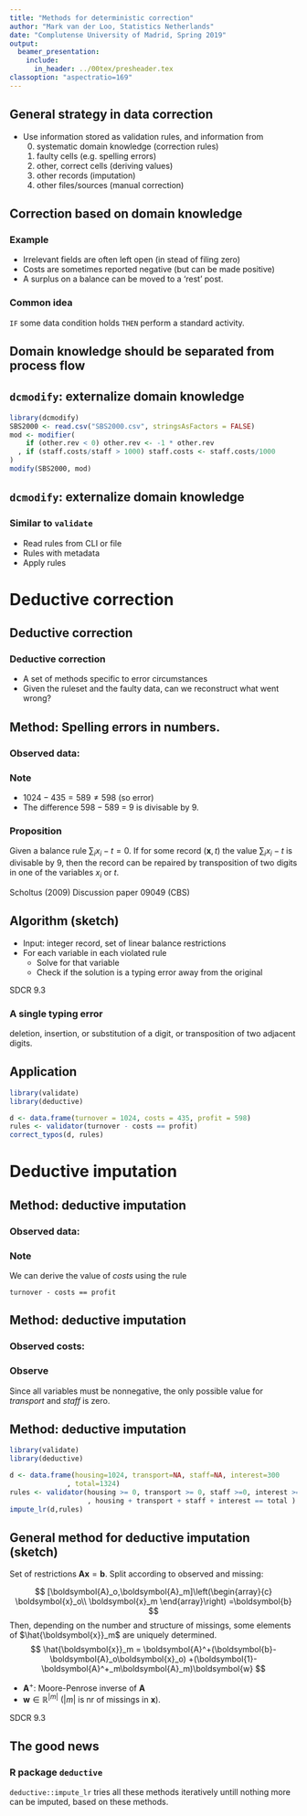 ```yaml
---
title: "Methods for deterministic correction"
author: "Mark van der Loo, Statistics Netherlands"
date: "Complutense University of Madrid, Spring 2019"
output: 
  beamer_presentation:
    include:
      in_header: ../00tex/presheader.tex
classoption: "aspectratio=169"
---
```


## General strategy in data correction

- Use information stored as validation rules, and information from
    0. systematic domain knowledge (correction rules)
    1. faulty cells (e.g. spelling errors)
    2. other, correct cells (deriving values)
    3. other records (imputation)
    4. other files/sources (manual correction)

## Correction based on domain knowledge

### Example

- Irrelevant fields are often left open (in stead of filing zero)
- Costs are sometimes reported negative (but can be made positive)
- A surplus on a balance can be moved to a 'rest' post.

### Common idea

`IF` some data condition holds `THEN` perform a standard activity.


## Domain knowledge should be separated from process flow

\begin{center}
\includegraphics[]{fig/datastep.pdf}
\end{center}


## `dcmodify`: externalize domain knowledge

```r
library(dcmodify)
SBS2000 <- read.csv("SBS2000.csv", stringsAsFactors = FALSE)
mod <- modifier(
    if (other.rev < 0) other.rev <- -1 * other.rev
  , if (staff.costs/staff > 1000) staff.costs <- staff.costs/1000
)
modify(SBS2000, mod)
```


## `dcmodify`: externalize domain knowledge


### Similar to `validate` 

- Read rules from CLI or file
- Rules with metadata
- Apply rules


\begin{picture}(0,0)
\put(180,20){\includegraphics[]{fig/dcmodify.pdf}}
\end{picture}


# Deductive correction

## Deductive correction


### Deductive correction

- A set of methods specific to error circumstances
- Given the ruleset and the faulty data, can we reconstruct what went wrong?

## Method: Spelling errors in numbers.

### Observed data:

\begin{tabular}{rr}
turnover &  1024 \\
costs    &  435  \\
\hline
profit   &  598
\end{tabular}

### Note

- $1024-435 = 589\not=598$ (so error) 
- The difference $598 - 589$ = 9 is divisable by 9.

### Proposition

Given a balance rule $\sum_ix_i - t=0$. If for some record $(\boldsymbol{x},t)$
the value $\sum_{i}x_i-t$ is divisable by 9, then the record can be repaired
by transposition of two digits in one of the variables $x_i$ or $t$.

\hfill{}\scriptsize{} Scholtus (2009) Discussion paper 09049 (CBS)\normalsize{}

## Algorithm (sketch)

- Input: integer record, set of linear balance restrictions
- For each variable in each violated rule
    - Solve for that variable
    - Check if the solution is a typing error away from the original

\hfill{}\scriptsize{}SDCR \S9.3\normalsize{}

### A single typing error

deletion, insertion, or substitution of a digit, or transposition
of two adjacent digits.


## Application

```r
library(validate)
library(deductive)

d <- data.frame(turnover = 1024, costs = 435, profit = 598)
rules <- validator(turnover - costs == profit)
correct_typos(d, rules)

```

\begin{picture}(0,0)
\put(180,-20){\includegraphics[]{fig/correct_typos.pdf}}
\end{picture}


# Deductive imputation

## Method: deductive imputation


### Observed data:

\begin{tabular}{rr}
turnover &  1024 \\
costs    &  NA  \\
\hline
profit   &  589
\end{tabular}

### Note

We can derive the value of _costs_ using the rule 

```
turnover - costs == profit
```

## Method: deductive imputation

### Observed costs:

\begin{tabular}{rr}
housing   &  1024 \\
transport &  NA   \\
staff     &  NA   \\
interest  &  300  \\
\hline
total     &  1324 
\end{tabular}

### Observe

Since all variables must be nonnegative, the only possible value for
_transport_ and _staff_ is zero.



## Method: deductive imputation

```r
library(validate)
library(deductive)

d <- data.frame(housing=1024, transport=NA, staff=NA, interest=300
              , total=1324)
rules <- validator(housing >= 0, transport >= 0, staff >=0, interest >=0
                   , housing + transport + staff + interest == total )
impute_lr(d,rules)
```


## General method for deductive imputation (sketch)

Set of restrictions $\boldsymbol{Ax}=\boldsymbol{b}$. Split according
to observed and missing:

$$
[\boldsymbol{A}_o,\boldsymbol{A}_m]\left(\begin{array}{c}
\boldsymbol{x}_o\\ \boldsymbol{x}_m
\end{array}\right)
=\boldsymbol{b}
$$
Then, depending on the number and structure of missings, some elements of $\hat{\boldsymbol{x}}_m$
are uniquely determined.
$$
\hat{\boldsymbol{x}}_m = \boldsymbol{A}^+(\boldsymbol{b}-\boldsymbol{A}_o\boldsymbol{x}_o)
+(\boldsymbol{1}-\boldsymbol{A}^+_m\boldsymbol{A}_m)\boldsymbol{w}
$$

- $\boldsymbol{A}^+$: Moore-Penrose inverse of $\boldsymbol{A}$
- $\boldsymbol{w}\in\mathbb{R}^{|m|}$ ($|m|$ is nr of missings in $\boldsymbol{x}$).

\hfill{}\scriptsize{}SDCR \S9.3\normalfont{}

## The good news

### R package `deductive`

`deductive::impute_lr` tries all these methods iteratively untill nothing 
more can be imputed, based on these methods.

\begin{picture}(0,0)
\put(180,-50){\includegraphics[]{fig/impute_lr.pdf}}
\end{picture}






















